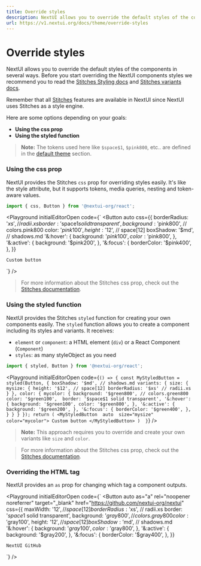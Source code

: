 ```yaml
---
title: Override styles
description: NextUI allows you to override the default styles of the components in several ways.
url: https://v1.nextui.org/docs/theme/override-styles
---
```


# Override styles

NextUI allows you to override the default styles of the components in several ways. Before you start overriding
the NextUI components styles we recommend you to read the [Stitches Styling docs](https://stitches.dev/docs/styling) and
[Stitches variants docs](https://stitches.dev/docs/variants).

Remember that all [Stitches](https://stitches.dev) features are available in NextUI since NextUI uses Stitches as a style engine.

<CarbonAd />

<Spacer y={2} />

Here are some options depending on your goals:

- **Using the css prop**
- **Using the styled function**

> **Note:** The tokens used here like `$space$1`, `$pink800`, etc.. are defined in the [default theme](/docs/theme/default-theme) section.

<Spacer y={2} />

### Using the css prop

NextUI provides the Stitches `css` prop for overriding styles easily.
It's like the style attribute, but it supports tokens, media queries, nesting and token-aware values.

```jsx
import { css, Button } from '@nextui-org/react';
```

<Playground
  initialEditorOpen
  code={`
<Button 
  auto 
  css={{ 
    borderRadius: '$xs', // radii.xs
    border: '$space$1 solid transparent',
    background: '$pink800', // colors.pink800
    color: '$pink100',
    height: '$12', // space[12]
    boxShadow: '$md', // shadows.md
    '&:hover': {
      background: '$pink100',
      color: '$pink800',
    },
    '&:active': {
      background: '$pink200',
    },
    '&:focus': {
      borderColor: '$pink400',
    },
  }}
  >
    Custom button
</Button>
`}
/>

> For more information about the Stitches css prop, check out the [Stitches documentation](https://stitches.dev/docs/overriding-styles#the-css-prop).

### Using the styled function

NextUI provides the Stitches `styled` function for creating your own components easily.
The `styled` function allows you to create a component including its styles and variants. It receives:

- `element` or `component`: a HTML element (`div`) or a React Component (`Component`)
- `styles`: as many styleObject as you need

```jsx
import { styled, Button } from '@nextui-org/react';
```

<Playground
  initialEditorOpen
  code={`() => {
const MyStyledButton = styled(Button, {
  boxShadow: '$md', // shadows.md
  variants: {
    size: {
      mysize: {
        height: '$12', // space[12]
        borderRadius: '$xs' // radii.xs
      }
    },
    color: {
      mycolor: {
        background: '$green800', // colors.green800
        color: '$green100', 
        border: '$space$1 solid transparent',
        '&:hover': {
          background: '$green100',
          color: '$green800',
        },
        '&:active': {
          background: '$green200',
        },
        '&:focus': {
          borderColor: '$green400',
        },
      }
    }
  }
});
return (
    <MyStyledButton 
      auto 
      size="mysize"
      color="mycolor">
        Custom button
    </MyStyledButton>
  ) 
}`}
/>

> **Note:** This approach requires you to override and create your own variants like `size` and `color`.

> For more information about the Stitches css prop, check out the [Stitches documentation](https://stitches.dev/docs/api#styled).

### Overriding the HTML tag

NextUI provides an `as` prop for changing which tag a component outputs.

<Playground
  initialEditorOpen
  code={`
<Button 
  auto 
  as="a"
  rel="noopener noreferrer"
  target="_blank"
  href="https://github.com/nextui-org/nextui"
  css={{ 
    maxWidth: '$12', // space[12]
    borderRadius: '$xs', // radii.xs
    border: '$space$1 solid transparent',
    background: '$gray800', // colors.gray800
    color: '$gray100',
    height: '$12', // space[12]
    boxShadow: '$md', // shadows.md
    '&:hover': {
      background: '$gray100',
      color: '$gray800',
    },
    '&:active': {
      background: '$gray200',
    },
    '&:focus': {
      borderColor: '$gray400',
    },
  }}
  >
    NextUI GitHub
</Button>
`}
/>
